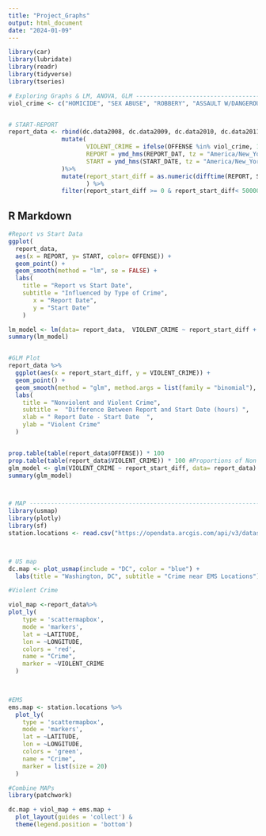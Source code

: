 ---
title: "Project_Graphs"
output: html_document
date: "2024-01-09"
---

```{r}
library(car)
library(lubridate)
library(readr)
library(tidyverse)
library(tseries)

# Exploring Graphs & LM, ANOVA, GLM ------------------------------------------------------------
viol_crime <- c("HOMICIDE", "SEX ABUSE", "ROBBERY", "ASSAULT W/DANGEROUS WEAPON")


# START-REPORT
report_data <- rbind(dc.data2008, dc.data2009, dc.data2010, dc.data2011, dc.data2012, dc.data2013, dc.data2014, dc.data2015, dc.data2016, dc.data2017, dc.data2018, dc.data2019, dc.data2020, dc.data2021, dc.data2022, dc.data2023)%>%
               mutate(
                      VIOLENT_CRIME = ifelse(OFFENSE %in% viol_crime, 1, 0),
                      REPORT = ymd_hms(REPORT_DAT, tz = "America/New_York"),
                      START = ymd_hms(START_DATE, tz = "America/New_York")
               )%>%
               mutate(report_start_diff = as.numeric(difftime(REPORT, START, units = "hours")),
                      ) %>%
               filter(report_start_diff >= 0 & report_start_diff< 50000) #filter outliers
```

## R Markdown


```{r}
#Report vs Start Data
ggplot(
  report_data, 
  aes(x = REPORT, y= START, color= OFFENSE)) +
  geom_point() +
  geom_smooth(method = "lm", se = FALSE) +
  labs(
    title = "Report vs Start Date",
    subtitle = "Influenced by Type of Crime",
       x = "Report Date",
       y = "Start Date"
    )

lm_model <- lm(data= report_data,  VIOLENT_CRIME ~ report_start_diff + OFFENSE + SHIFT+ METHOD)
summary(lm_model)


#GLM Plot
report_data %>%
  ggplot(aes(x = report_start_diff, y = VIOLENT_CRIME)) +
  geom_point() +
  geom_smooth(method = "glm", method.args = list(family = "binomial"), se = FALSE) +
  labs(
    title = "Nonviolent and Violent Crime",
    subtitle =  "Difference Between Report and Start Date (hours) ",
    xlab = " Report Date - Start Date  ",
    ylab = "Violent Crime"
  )


prop.table(table(report_data$OFFENSE)) * 100
prop.table(table(report_data$VIOLENT_CRIME)) * 100 #Proportions of Non vs Violent Crime are not equivalent Nonviolent = 84.16% & Violent =15.84%
glm_model <- glm(VIOLENT_CRIME ~ report_start_diff, data= report_data)
summary(glm_model)




```





```{r}

# MAP ---------------------------------------------------------------------
library(usmap)
library(plotly)
library(sf)
station.locations <- read.csv("https://opendata.arcgis.com/api/v3/datasets/05d048a0aa4845c6a0912f3a9f216992_6/downloads/data?format=csv&spatialRefId=4326&where=1%3D1", stringsAsFactors = FALSE)



# US map 
dc.map <- plot_usmap(include = "DC", color = "blue") +
  labs(title = "Washington, DC", subtitle = "Crime near EMS Locations")

#Violent Crime

viol_map <-report_data%>%
plot_ly(
    type = 'scattermapbox',
    mode = 'markers',
    lat = ~LATITUDE, 
    lon = ~LONGITUDE, 
    colors = 'red', 
    name = "Crime", 
    marker = ~VIOLENT_CRIME
  )
 


#EMS
ems.map <- station.locations %>% 
  plot_ly(
    type = 'scattermapbox',
    mode = 'markers',
    lat = ~LATITUDE, 
    lon = ~LONGITUDE, 
    colors = 'green', 
    name = "Crime", 
    marker = list(size = 20)
  )

#Combine MAPs
library(patchwork)

dc.map + viol_map + ems.map +
  plot_layout(guides = 'collect') &
  theme(legend.position = 'bottom')


```





